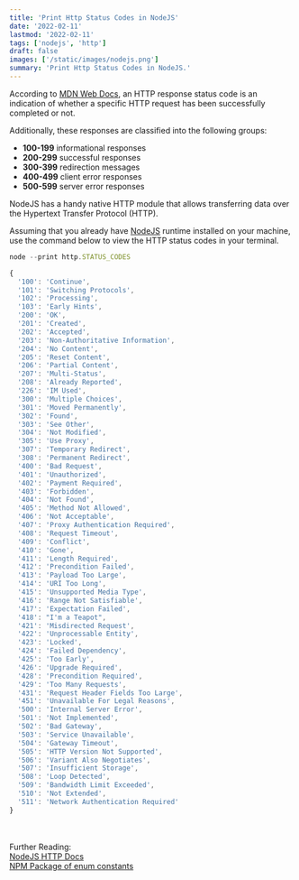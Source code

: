 ```yaml
---
title: 'Print Http Status Codes in NodeJS'
date: '2022-02-11'
lastmod: '2022-02-11'
tags: ['nodejs', 'http']
draft: false
images: ['/static/images/nodejs.png']
summary: 'Print Http Status Codes in NodeJS.'
---
```


According to [MDN Web Docs](https://developer.mozilla.org/en-US/docs/Web/HTTP/Status), an HTTP response status code is an indication of whether a specific HTTP request has been successfully completed or not.

Additionally, these responses are classified into the following groups:

- **100-199** informational responses
- **200-299** successful responses
- **300-399** redirection messages
- **400-499** client error responses
- **500-599** server error responses

NodeJS has a handy native HTTP module that allows transferring data over the Hypertext Transfer Protocol (HTTP).

Assuming that you already have [NodeJS](https://nodejs.org/en/) runtime installed on your machine, use the command below to view the HTTP status codes in your terminal.

```js
node --print http.STATUS_CODES
```

```js
{
  '100': 'Continue',
  '101': 'Switching Protocols',
  '102': 'Processing',
  '103': 'Early Hints',
  '200': 'OK',
  '201': 'Created',
  '202': 'Accepted',
  '203': 'Non-Authoritative Information',
  '204': 'No Content',
  '205': 'Reset Content',
  '206': 'Partial Content',
  '207': 'Multi-Status',
  '208': 'Already Reported',
  '226': 'IM Used',
  '300': 'Multiple Choices',
  '301': 'Moved Permanently',
  '302': 'Found',
  '303': 'See Other',
  '304': 'Not Modified',
  '305': 'Use Proxy',
  '307': 'Temporary Redirect',
  '308': 'Permanent Redirect',
  '400': 'Bad Request',
  '401': 'Unauthorized',
  '402': 'Payment Required',
  '403': 'Forbidden',
  '404': 'Not Found',
  '405': 'Method Not Allowed',
  '406': 'Not Acceptable',
  '407': 'Proxy Authentication Required',
  '408': 'Request Timeout',
  '409': 'Conflict',
  '410': 'Gone',
  '411': 'Length Required',
  '412': 'Precondition Failed',
  '413': 'Payload Too Large',
  '414': 'URI Too Long',
  '415': 'Unsupported Media Type',
  '416': 'Range Not Satisfiable',
  '417': 'Expectation Failed',
  '418': "I'm a Teapot",
  '421': 'Misdirected Request',
  '422': 'Unprocessable Entity',
  '423': 'Locked',
  '424': 'Failed Dependency',
  '425': 'Too Early',
  '426': 'Upgrade Required',
  '428': 'Precondition Required',
  '429': 'Too Many Requests',
  '431': 'Request Header Fields Too Large',
  '451': 'Unavailable For Legal Reasons',
  '500': 'Internal Server Error',
  '501': 'Not Implemented',
  '502': 'Bad Gateway',
  '503': 'Service Unavailable',
  '504': 'Gateway Timeout',
  '505': 'HTTP Version Not Supported',
  '506': 'Variant Also Negotiates',
  '507': 'Insufficient Storage',
  '508': 'Loop Detected',
  '509': 'Bandwidth Limit Exceeded',
  '510': 'Not Extended',
  '511': 'Network Authentication Required'
}
```

\
\
Further Reading:\
[NodeJS HTTP Docs](https://nodejs.org/api/http.html)\
[NPM Package of enum constants](https://www.npmjs.com/package/http-status-codes)
